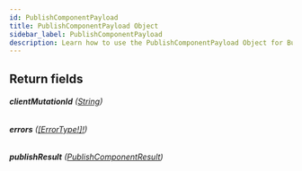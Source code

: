 ```yaml
---
id: PublishComponentPayload
title: PublishComponentPayload Object
sidebar_label: PublishComponentPayload
description: Learn how to use the PublishComponentPayload Object for Builder's API.
---
```


## Return fields

###### <b>clientMutationId</b> ([String](/composer/builder/api/schema/scalar/String.mdx))

###### <b>errors</b> ([[ErrorType!]!](/composer/builder/api/schema/object/ErrorType.mdx))

###### <b>publishResult</b> ([PublishComponentResult](/composer/builder/api/schema/object/PublishComponentResult.mdx))
